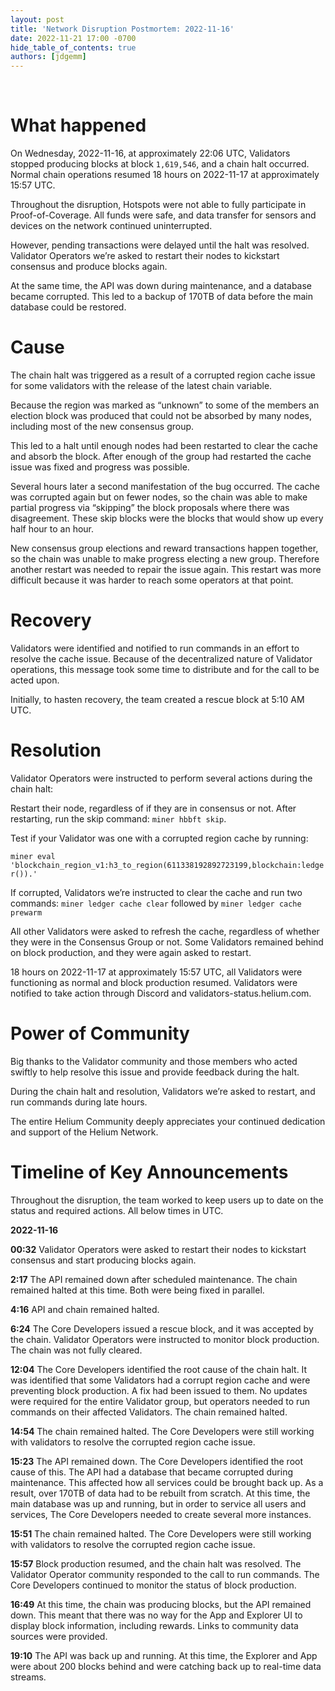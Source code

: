 ```yaml
---
layout: post
title: 'Network Disruption Postmortem: 2022-11-16'
date: 2022-11-21 17:00 -0700
hide_table_of_contents: true
authors: [jdgemm]
---
```


&nbsp;

# What happened

On Wednesday, 2022-11-16, at approximately 22:06 UTC, Validators stopped producing blocks at block
`1,619,546`, and a chain halt occurred. Normal chain operations resumed 18 hours on 2022-11-17 at
approximately 15:57 UTC.

<!--truncate-->

Throughout the disruption, Hotspots were not able to fully participate in Proof-of-Coverage. All
funds were safe, and data transfer for sensors and devices on the network continued uninterrupted.

However, pending transactions were delayed until the halt was resolved. Validator Operators we’re
asked to restart their nodes to kickstart consensus and produce blocks again.

At the same time, the API was down during maintenance, and a database became corrupted. This led to
a backup of 170TB of data before the main database could be restored.

# Cause

The chain halt was triggered as a result of a corrupted region cache issue for some validators with
the release of the latest chain variable.

Because the region was marked as “unknown” to some of the members an election block was produced
that could not be absorbed by many nodes, including most of the new consensus group.

This led to a halt until enough nodes had been restarted to clear the cache and absorb the block.
After enough of the group had restarted the cache issue was fixed and progress was possible.

Several hours later a second manifestation of the bug occurred. The cache was corrupted again but on
fewer nodes, so the chain was able to make partial progress via “skipping” the block proposals where
there was disagreement. These skip blocks were the blocks that would show up every half hour to an
hour.

New consensus group elections and reward transactions happen together, so the chain was unable to
make progress electing a new group. Therefore another restart was needed to repair the issue again.
This restart was more difficult because it was harder to reach some operators at that point.

# Recovery

Validators were identified and notified to run commands in an effort to resolve the cache issue.
Because of the decentralized nature of Validator operations, this message took some time to
distribute and for the call to be acted upon.

Initially, to hasten recovery, the team created a rescue block at 5:10 AM UTC.

# Resolution

Validator Operators were instructed to perform several actions during the chain halt:

Restart their node, regardless of if they are in consensus or not. After restarting, run the skip
command: `miner hbbft skip`.

Test if your Validator was one with a corrupted region cache by running:

`miner eval 'blockchain_region_v1:h3_to_region(611338192892723199,blockchain:ledger()).'`

If corrupted, Validators we’re instructed to clear the cache and run two commands:
`miner ledger cache clear` followed by `miner ledger cache prewarm`

All other Validators were asked to refresh the cache, regardless of whether they were in the
Consensus Group or not. Some Validators remained behind on block production, and they were again
asked to restart.

18 hours on 2022-11-17 at approximately 15:57 UTC, all Validators were functioning as normal and
block production resumed. Validators were notified to take action through Discord and
validators-status.helium.com.

# Power of Community

Big thanks to the Validator community and those members who acted swiftly to help resolve this issue
and provide feedback during the halt.

During the chain halt and resolution, Validators we’re asked to restart, and run commands during
late hours.

The entire Helium Community deeply appreciates your continued dedication and support of the Helium
Network.

# Timeline of Key Announcements

Throughout the disruption, the team worked to keep users up to date on the status and required
actions. All below times in UTC.

**2022-11-16**

**00:32** Validator Operators were asked to restart their nodes to kickstart consensus and start
producing blocks again.

**2:17** The API remained down after scheduled maintenance. The chain remained halted at this time.
Both were being fixed in parallel.

**4:16** API and chain remained halted.

**6:24** The Core Developers issued a rescue block, and it was accepted by the chain. Validator
Operators were instructed to monitor block production. The chain was not fully cleared.

**12:04** The Core Developers identified the root cause of the chain halt. It was identified that
some Validators had a corrupt region cache and were preventing block production. A fix had been
issued to them. No updates were required for the entire Validator group, but operators needed to run
commands on their affected Validators. The chain remained halted.

**14:54** The chain remained halted. The Core Developers were still working with validators to
resolve the corrupted region cache issue.

**15:23** The API remained down. The Core Developers identified the root cause of this. The API had
a database that became corrupted during maintenance. This affected how all services could be brought
back up. As a result, over 170TB of data had to be rebuilt from scratch. At this time, the main
database was up and running, but in order to service all users and services, The Core Developers
needed to create several more instances.

**15:51** The chain remained halted. The Core Developers were still working with validators to
resolve the corrupted region cache issue.

**15:57** Block production resumed, and the chain halt was resolved. The Validator Operator
community responded to the call to run commands. The Core Developers continued to monitor the status
of block production.

**16:49** At this time, the chain was producing blocks, but the API remained down. This meant that
there was no way for the App and Explorer UI to display block information, including rewards. Links
to community data sources were provided.

**19:10** The API was back up and running. At this time, the Explorer and App were about 200 blocks
behind and were catching back up to real-time data streams.

